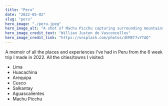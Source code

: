 ```yaml
---
title: "Peru"
date: "2022-05-02"
slug: "peru"
hero_image: "./peru.jpeg"
hero_image_alt: "A shot of Machu Picchu capturing surrounding mountains"
hero_image_credit_text: "Willian Justen de Vasconcellos"
hero_image_credit_link: "https://unsplash.com/photos/4hMET7vYTAQ"
---
```


A memoir of all the places and experiences I've had in Peru from the 6 week trip I made in 2022. All the cities/towns I visited:

- Lima
- Huacachina
- Arequipa
- Cusco
- Salkantay
- Aguascalientes
- Machu Picchu

